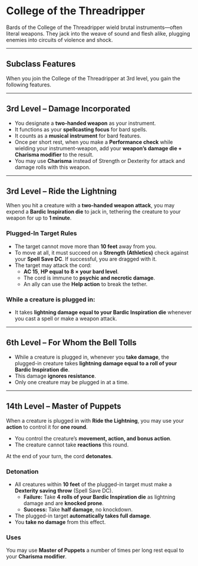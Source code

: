 # College of the Threadripper

Bards of the College of the Threadripper wield brutal instruments—often literal weapons. They jack into the weave of sound and flesh alike, plugging enemies into circuits of violence and shock.

---

## Subclass Features

When you join the College of the Threadripper at 3rd level, you gain the following features.

---

## 3rd Level – Damage Incorporated

- You designate a **two-handed weapon** as your instrument.
- It functions as your **spellcasting focus** for bard spells.
- It counts as a **musical instrument** for bard features.
- Once per short rest, when you make a **Performance check** while wielding your instrument-weapon, add your **weapon’s damage die + Charisma modifier** to the result.
- You may use **Charisma** instead of Strength or Dexterity for attack and damage rolls with this weapon.

---

## 3rd Level – Ride the Lightning

When you hit a creature with a **two-handed weapon attack**, you may expend a **Bardic Inspiration die** to jack in, tethering the creature to your weapon for up to **1 minute**.

### Plugged-In Target Rules

- The target cannot move more than **10 feet** away from you.
- To move at all, it must succeed on a **Strength (Athletics)** check against your **Spell Save DC**. If successful, you are dragged with it.
- The target may attack the cord:
  - **AC 15**, **HP equal to 8 × your bard level**.
  - The cord is immune to **psychic and necrotic damage**.
  - An ally can use the **Help action** to break the tether.

### While a creature is plugged in:

- It takes **lightning damage equal to your Bardic Inspiration die** whenever you cast a spell or make a weapon attack.

---

## 6th Level – For Whom the Bell Tolls

- While a creature is plugged in, whenever you **take damage**, the plugged-in creature takes **lightning damage equal to a roll of your Bardic Inspiration die**.
- This damage **ignores resistance**.
- Only one creature may be plugged in at a time.

---

## 14th Level – Master of Puppets

When a creature is plugged in with **Ride the Lightning**, you may use your **action** to control it for **one round**.

- You control the creature’s **movement, action, and bonus action**.
- The creature cannot take **reactions** this round.

At the end of your turn, the cord **detonates**.

### Detonation

- All creatures within **10 feet** of the plugged-in target must make a **Dexterity saving throw** (Spell Save DC).
  - **Failure:** Take **4 rolls of your Bardic Inspiration die** as lightning damage and are **knocked prone**.
  - **Success:** Take **half damage**, no knockdown.
- The plugged-in target **automatically takes full damage**.
- You **take no damage** from this effect.

### Uses

You may use **Master of Puppets** a number of times per long rest equal to your **Charisma modifier**.
